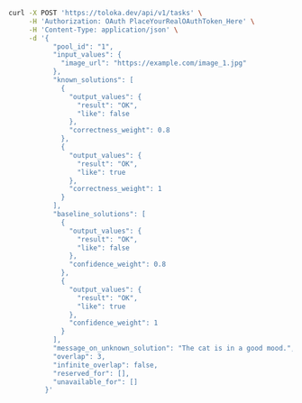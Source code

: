 ```bash
curl -X POST 'https://toloka.dev/api/v1/tasks' \
     -H 'Authorization: OAuth PlaceYourRealOAuthToken_Here' \
     -H 'Content-Type: application/json' \
     -d '{
           "pool_id": "1",
           "input_values": {
             "image_url": "https://example.com/image_1.jpg"
           },
           "known_solutions": [
             {
               "output_values": {
                 "result": "OK",
                 "like": false
               },
               "correctness_weight": 0.8
             },
             {
               "output_values": {
                 "result": "OK",
                 "like": true
               },
               "correctness_weight": 1
             }
           ],
           "baseline_solutions": [
             {
               "output_values": {
                 "result": "OK",
                 "like": false
               },
               "confidence_weight": 0.8
             },
             {
               "output_values": {
                 "result": "OK",
                 "like": true
               },
               "confidence_weight": 1
             }
           ],
           "message_on_unknown_solution": "The cat is in a good mood.",
           "overlap": 3,
           "infinite_overlap": false,
           "reserved_for": [],
           "unavailable_for": []
         }'
```